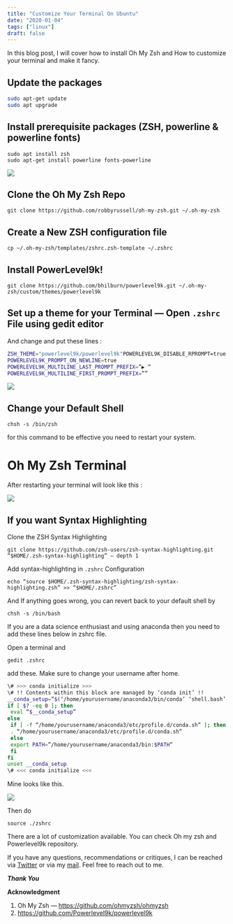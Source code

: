 ```yaml
---
title: "Customize Your Terminal On Ubuntu"
date: "2020-01-04"
tags: ["linux"]
draft: false
---
```


In this blog post, I will cover how to install Oh My Zsh and How to customize your terminal and make it fancy.

## Update the packages

```sh
sudo apt-get update
sudo apt upgrade
```

## Install prerequisite packages (ZSH, powerline & powerline fonts)

```
sudo apt install zsh
sudo apt-get install powerline fonts-powerline
```

![](https://miro.medium.com/max/731/1*S8VYA_Ks7YqLYK6pFPK17Q.png)

## Clone the Oh My Zsh Repo

```
git clone https://github.com/robbyrussell/oh-my-zsh.git ~/.oh-my-zsh
```

## Create a New ZSH configuration file

```
cp ~/.oh-my-zsh/templates/zshrc.zsh-template ~/.zshrc
```

## Install PowerLevel9k!

```
git clone https://github.com/bhilburn/powerlevel9k.git ~/.oh-my-zsh/custom/themes/powerlevel9k
```

## Set up a theme for your Terminal — Open `.zshrc` File using gedit editor

And change and put these lines :

```sh
ZSH_THEME="powerlevel9k/powerlevel9k"POWERLEVEL9K_DISABLE_RPROMPT=true
POWERLEVEL9K_PROMPT_ON_NEWLINE=true
POWERLEVEL9K_MULTILINE_LAST_PROMPT_PREFIX=”▶ “
POWERLEVEL9K_MULTILINE_FIRST_PROMPT_PREFIX=””
```

![](https://miro.medium.com/max/766/1*_hi0hSXi8tXqWirDCMU5nQ.png)

## Change your Default Shell

```
chsh -s /bin/zsh
```

for this command to be effective you need to restart your system.

# Oh My Zsh Terminal

After restarting your terminal will look like this :

![](https://miro.medium.com/max/724/1*gW98D-UxTS7m1IAC-pMtxw.png)

## If you want Syntax Highlighting

Clone the ZSH Syntax Highlighting

```
git clone https://github.com/zsh-users/zsh-syntax-highlighting.git “$HOME/.zsh-syntax-highlighting” — depth 1
```

Add syntax-highlighting in `.zshrc` Configuration

```
echo “source $HOME/.zsh-syntax-highlighting/zsh-syntax-highlighting.zsh” >> “$HOME/.zshrc”
```

And If anything goes wrong, you can revert back to your default shell by

```
chsh -s /bin/bash
```

If you are a data science enthusiast and using anaconda then you need to add these lines below in zshrc file.

Open a terminal and

```
gedit .zshrc
```

add these. Make sure to change your username after home.

```sh
\# >>> conda initialize >>>
\# !! Contents within this block are managed by ‘conda init’ !!
__conda_setup=”$(‘/home/yourusername/anaconda3/bin/conda’ ‘shell.bash’ ‘hook’ 2> /dev/null)”
if [ $? -eq 0 ]; then
 eval “$__conda_setup”
else
 if [ -f “/home/yourusername/anaconda3/etc/profile.d/conda.sh” ]; then
 . “/home/yourusername/anaconda3/etc/profile.d/conda.sh”
 else
 export PATH=”/home/yourusername/anaconda3/bin:$PATH”
 fi
fi
unset __conda_setup
\# <<< conda initialize <<<
```

Mine looks like this.

![](https://miro.medium.com/max/768/1*CtxgScchhgnV_bVhXiz0eg.png)

Then do

```
source ./zshrc
```

There are a lot of customization available. You can check Oh my zsh and Powerlevel9k repository.

If you have any questions, recommendations or critiques, I can be reached via [Twitter](https://twitter.com/thecaffeinedev) or via my [mail](mailto:iprabhatdev@gmail.com). Feel free to reach out to me.

**_Thank You_**

**Acknowledgment**

1. Oh My Zsh — https://github.com/ohmyzsh/ohmyzsh
2. https://github.com/Powerlevel9k/powerlevel9k
